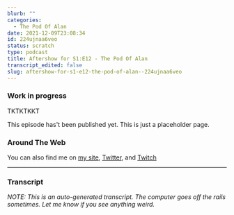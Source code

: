```yaml
---
blurb: ""
categories:
  - The Pod Of Alan
date: 2021-12-09T23:08:34
id: 224ujnaa6veo
status: scratch
type: podcast
title: Aftershow for S1:E12 - The Pod Of Alan
transcript_edited: false
slug: aftershow-for-s1-e12-the-pod-of-alan--224ujnaa6veo
---
```


### Work in progress

TKTKTKKT

This episode has't been published yet. This is just a placeholder page.

### Around The Web

You can also find me on [my site](https://www.alanwsmith.com), [Twitter](https://twitter.com/TheIdOfAlan), and [Twitch](https://www.twitch.tv/theidofalan)


---

### Transcript

_NOTE: This is an auto-generated transcript. The computer goes off the rails sometimes. Let me know if you see anything weird._


